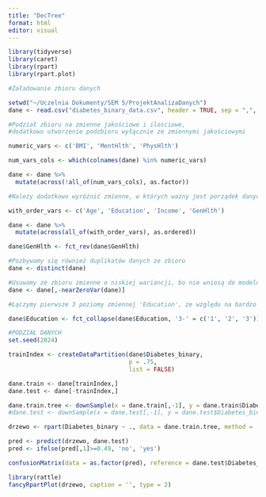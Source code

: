 ```yaml
---
title: "DecTree"
format: html
editor: visual
---
```


```r
library(tidyverse)
library(caret)
library(rpart)
library(rpart.plot)
```

```r
#Załadowanie zbioru danych

setwd("~/Uczelnia Dokumenty/SEM 5/ProjektAnalizaDanych")
dane <- read.csv("diabetes_binary_data.csv", header = TRUE, sep = ",", dec = ".")
```

```r
#Podział zbioru na zmienne jakościowe i ilościowe, 
#dodatkowo utworzenie podzbioru wyłącznie ze zmiennymi jakościowymi

numeric_vars <- c('BMI', 'MentHlth', 'PhysHlth')

num_vars_cols <- which(colnames(dane) %in% numeric_vars)

dane <- dane %>%
  mutate(across(!all_of(num_vars_cols), as.factor))

#Należy dodatkowo wyróżnić zmienne, w których ważny jest porządek danych wartości nominalnych, jak np. wiek. Z tego powodu musimy je dodatkowo uporządkować.

with_order_vars <- c('Age', 'Education', 'Income', 'GenHlth')

dane <- dane %>%
  mutate(across(all_of(with_order_vars), as.ordered))

dane$GenHlth <- fct_rev(dane$GenHlth)

#Pozbywamy się również duplikatów danych ze zbioru
dane <- distinct(dane)
```

```r
#Usuwamy ze zbioru zmienne o niskiej wariancji, bo nie wniosą do modelu istotnych informacji
dane <- dane[,-nearZeroVar(dane)]
```

```r
#Łączymy pierwsze 3 poziomy zmiennej 'Education', ze względu na bardzo niewielką ilość informacji jaką przekazują osobno

dane$Education <- fct_collapse(dane$Education, '3-' = c('1', '2', '3'))
```

```r
#PODZIAŁ DANYCH
set.seed(2024)

trainIndex <- createDataPartition(dane$Diabetes_binary,
                                  p = .75,
                                  list = FALSE)

dane.train <- dane[trainIndex,]
dane.test <- dane[-trainIndex,]

dane.train.tree <- downSample(x = dane.train[,-1], y = dane.train$Diabetes_binary, yname = 'Diabetes_binary')
#dane.test <- downSample(x = dane.test[,-1], y = dane.test$Diabetes_binary, yname = 'Diabetes_binary')
```

```r
drzewo <- rpart(Diabetes_binary ~ ., data = dane.train.tree, method = 'class', control = rpart.control(minsplit = 7500, cp = 0.001))
```

```r
pred <- predict(drzewo, dane.test)
pred <- ifelse(pred[,1]>=0.49, 'no', 'yes')
```

```r
confusionMatrix(data = as.factor(pred), reference = dane.test$Diabetes_binary, positive = 'yes')
```

```r
library(rattle)
fancyRpartPlot(drzewo, caption = '', type = 2)
```
